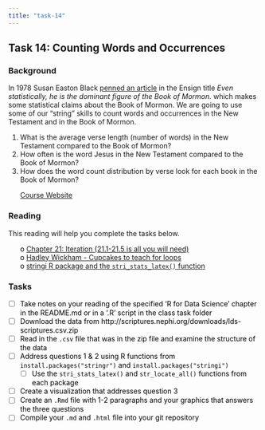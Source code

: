 ```yaml
---
title: "task-14"
---
```










## Task 14: Counting Words and Occurrences 
### Background 

In 1978 Susan Easton Black [penned an article](https://www.lds.org/ensign/1978/07/discovery?lang=eng){target="blank"} in the Ensign title *Even statistically, he is the dominant figure of the Book of Mormon.* which makes some statistical claims about the Book of Mormon. We are going to use some of our "string" skills to count words and occurrences in the New Testament and in the Book of Mormon.

1. What is the average verse length (number of words) in the New Testament compared to the Book of Mormon?
2. How often is the word Jesus in the New Testament compared to the Book of Mormon?
3. How does the word count distribution by verse look for each book in the Book of Mormon?

 * [Course Website](../index.html)




<style>
ul {
   color: black;
   list-style-type: none;
   list-style-position: outside;

}

</style>


### Reading

This reading will help you complete the tasks below.

* o [Chapter 21: Iteration (21.1-21.5 is all you will need)](http://r4ds.had.co.nz/iteration.html){target='blank'}
* o [Hadley Wickham - Cupcakes to teach for loops](https://www.youtube.com/watch?v=GyNqlOjhPCQ&feature=youtu.be){target='blank'}
* o [stringi R package and the `stri_stats_latex()` function](https://rdrr.io/rforge/stringi/man/stri_stats_latex.html){target='blank'}


### Tasks


* [ ] Take notes on your reading of the specified 'R for Data Science' chapter in the README.md or in a '.R' script in the class task folder
* [ ] Download the data from http://scriptures.nephi.org/downloads/lds-scriptures.csv.zip
* [ ] Read in the `.csv` file that was in the zip file and examine the structure of the data
* [ ] Address questions 1 & 2 using R functions from `install.packages("stringr")` and `install.packages("stringi")`
    * [ ] Use the `stri_stats_latex()` and `str_locate_all()` functions from each package
* [ ] Create a visualization that addresses question 3
* [ ] Create an `.Rmd` file with 1-2 paragraphs and your graphics that answers the three questions
* [ ] Compile your `.md` and `.html` file into your git repository


